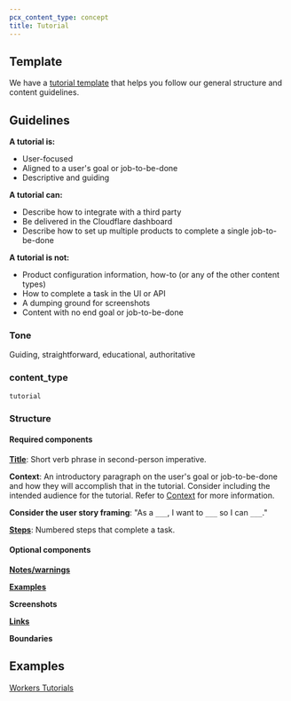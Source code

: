 ```yaml
---
pcx_content_type: concept
title: Tutorial
---
```



<GlossaryDefinition term="tutorial" />

<Render file="howto-vs-tutorial" />

## Template

We have a [tutorial template](https://github.com/cloudflare/cloudflare-docs/blob/production/templates/tutorial-template.mdx) that helps you follow our general structure and content guidelines.

## Guidelines

**A tutorial is:**

- User-focused
- Aligned to a user's goal or job-to-be-done
- Descriptive and guiding

**A tutorial can:**

- Describe how to integrate with a third party
- Be delivered in the Cloudflare dashboard
- Describe how to set up multiple products to complete a single job-to-be-done

**A tutorial is not:**

- Product configuration information, how-to (or any of the other content types)
- How to complete a task in the UI or API
- A dumping ground for screenshots
- Content with no end goal or job-to-be-done

### Tone

Guiding, straightforward, educational, authoritative

### content_type

`tutorial`

### Structure

#### Required components

[**Title**](/style-guide/documentation-content-strategy/component-attributes/titles/): Short verb phrase in second-person imperative.

**Context**: An introductory paragraph on the user's goal or job-to-be-done and how they will accomplish that in the tutorial. Consider including the intended audience for the tutorial. Refer to [Context](/style-guide/documentation-content-strategy/component-attributes/context/) for more information.

**Consider the user story framing**: "As a `___`, I want to `___` so I can `___`."

[**Steps**](/style-guide/documentation-content-strategy/component-attributes/steps-tasks-procedures/): Numbered steps that complete a task.

#### Optional components

[**Notes/warnings**](/style-guide/documentation-content-strategy/component-attributes/notes-tips-warnings/)

[**Examples**](/style-guide/documentation-content-strategy/component-attributes/examples/)

**Screenshots**

[**Links**](/style-guide/documentation-content-strategy/component-attributes/links/)

**Boundaries**

## Examples

[Workers Tutorials](/workers/tutorials)
